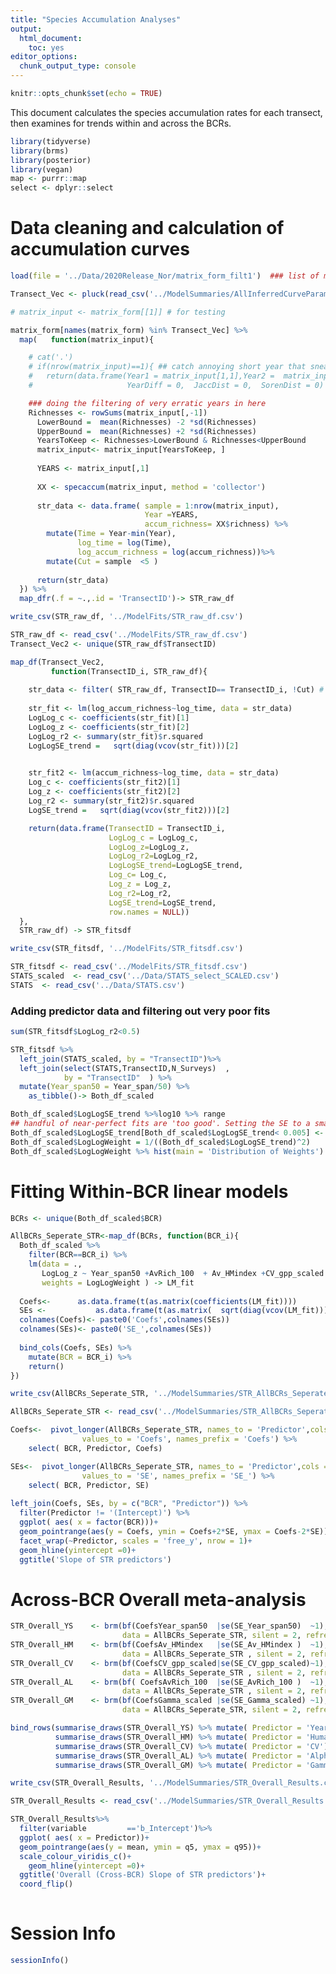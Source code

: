 ```yaml
---
title: "Species Accumulation Analyses"
output: 
  html_document: 
    toc: yes
editor_options: 
  chunk_output_type: console
---
```


```r
knitr::opts_chunk$set(echo = TRUE)
```


This document calculates the species accumulation rates for each transect, then examines for trends within and across the BCRs. 

```r
library(tidyverse)
library(brms)
library(posterior)
library(vegan)
map <- purrr::map
select <- dplyr::select
```

# Data cleaning and calculation of accumulation curves

```r
load(file = '../Data/2020Release_Nor/matrix_form_filt1')  ### list of matrices

Transect_Vec <- pluck(read_csv('../ModelSummaries/AllInferredCurveParams2.csv'), 'TransectID')       ## just for list of transects to use

# matrix_input <- matrix_form[[1]] # for testing

matrix_form[names(matrix_form) %in% Transect_Vec] %>%
  map(   function(matrix_input){

    # cat('.')
    # if(nrow(matrix_input)==1){ ## catch annoying short year that sneaks through
    #   return(data.frame(Year1 = matrix_input[1,1],Year2 =  matrix_input[1,1] ,
    #                     YearDiff = 0,  JaccDist = 0,  SorenDist = 0) )}

    ### doing the filtering of very erratic years in here 
    Richnesses <- rowSums(matrix_input[,-1])
      LowerBound =  mean(Richnesses) -2 *sd(Richnesses)
      UpperBound =  mean(Richnesses) +2 *sd(Richnesses)
      YearsToKeep <- Richnesses>LowerBound & Richnesses<UpperBound
      matrix_input<- matrix_input[YearsToKeep, ]
      
      YEARS <- matrix_input[,1]
      
      XX <- specaccum(matrix_input, method = 'collector')
      
      str_data <- data.frame( sample = 1:nrow(matrix_input),
                              Year =YEARS,
                              accum_richness= XX$richness) %>%
        mutate(Time = Year-min(Year),
               log_time = log(Time), 
               log_accum_richness = log(accum_richness))%>%
        mutate(Cut = sample  <5 ) 
      
      return(str_data)
  }) %>%
  map_dfr(.f = ~.,.id = 'TransectID')-> STR_raw_df

write_csv(STR_raw_df, '../ModelFits/STR_raw_df.csv') 
```

```R
STR_raw_df <- read_csv('../ModelFits/STR_raw_df.csv')
Transect_Vec2 <- unique(STR_raw_df$TransectID)

map_df(Transect_Vec2,
         function(TransectID_i, STR_raw_df){
    
    str_data <- filter( STR_raw_df, TransectID== TransectID_i, !Cut) # drop first four points
    
    str_fit <- lm(log_accum_richness~log_time, data = str_data)  
    LogLog_c <- coefficients(str_fit)[1]
    LogLog_z <- coefficients(str_fit)[2]
    LogLog_r2 <- summary(str_fit)$r.squared
    LogLogSE_trend =   sqrt(diag(vcov(str_fit)))[2]

    
    str_fit2 <- lm(accum_richness~log_time, data = str_data) 
    Log_c <- coefficients(str_fit2)[1]
    Log_z <- coefficients(str_fit2)[2]
    Log_r2 <- summary(str_fit2)$r.squared
    LogSE_trend =   sqrt(diag(vcov(str_fit2)))[2]

    return(data.frame(TransectID = TransectID_i,
                      LogLog_c = LogLog_c,
                      LogLog_z=LogLog_z,
                      LogLog_r2=LogLog_r2,
                      LogLogSE_trend=LogLogSE_trend,
                      Log_c= Log_c,
                      Log_z = Log_z,
                      Log_r2=Log_r2,
                      LogSE_trend=LogSE_trend,
                      row.names = NULL))
  },
  STR_raw_df) -> STR_fitsdf

write_csv(STR_fitsdf, '../ModelFits/STR_fitsdf.csv')

```

```r
STR_fitsdf <- read_csv('../ModelFits/STR_fitsdf.csv')
STATS_scaled  <- read_csv('../Data/STATS_select_SCALED.csv')
STATS  <- read_csv('../Data/STATS.csv')
```

### Adding predictor data and filtering out very poor fits

```r
sum(STR_fitsdf$LogLog_r2<0.5)

STR_fitsdf %>%
  left_join(STATS_scaled, by = "TransectID")%>%
  left_join(select(STATS,TransectID,N_Surveys)  ,
            by = "TransectID"  ) %>%
  mutate(Year_span50 = Year_span/50) %>%
    as_tibble()-> Both_df_scaled

Both_df_scaled$LogLogSE_trend %>%log10 %>% range
## handful of near-perfect fits are 'too good'. Setting the SE to a small, but not silly small number. 
Both_df_scaled$LogLogSE_trend[Both_df_scaled$LogLogSE_trend< 0.005] <- 0.005
Both_df_scaled$LogLogWeight = 1/((Both_df_scaled$LogLogSE_trend)^2)
Both_df_scaled$LogLogWeight %>% hist(main = 'Distribution of Weights')
```

# Fitting Within-BCR linear models 

```r
BCRs <- unique(Both_df_scaled$BCR)

AllBCRs_Seperate_STR<-map_df(BCRs, function(BCR_i){
  Both_df_scaled %>%
    filter(BCR==BCR_i) %>%
    lm(data = .,
       LogLog_z ~ Year_span50 +AvRich_100  + Av_HMindex +CV_gpp_scaled  +Gamma_scaled,
       weights = LogLogWeight ) -> LM_fit 
  
  Coefs<-      as.data.frame(t(as.matrix(coefficients(LM_fit)))) 
  SEs <-           as.data.frame(t(as.matrix(  sqrt(diag(vcov(LM_fit))))))
  colnames(Coefs)<- paste0('Coefs',colnames(SEs))
  colnames(SEs)<- paste0('SE_',colnames(SEs))
  
  bind_cols(Coefs, SEs) %>%
    mutate(BCR = BCR_i) %>%
    return()
})

write_csv(AllBCRs_Seperate_STR, '../ModelSummaries/STR_AllBCRs_SeperateLM.csv' )

```

```r
AllBCRs_Seperate_STR <- read_csv('../ModelSummaries/STR_AllBCRs_SeperateLM.csv' )

Coefs<-  pivot_longer(AllBCRs_Seperate_STR, names_to = 'Predictor',cols =  starts_with('Coefs'),
                values_to = 'Coefs', names_prefix = 'Coefs') %>%
    select( BCR, Predictor, Coefs)

SEs<-  pivot_longer(AllBCRs_Seperate_STR, names_to = 'Predictor',cols =  starts_with('SE_'),
                values_to = 'SE', names_prefix = 'SE_') %>%
    select( BCR, Predictor, SE)  
  
left_join(Coefs, SEs, by = c("BCR", "Predictor")) %>%
  filter(Predictor != '(Intercept)') %>% 
  ggplot( aes( x = factor(BCR)))+
  geom_pointrange(aes(y = Coefs, ymin = Coefs+2*SE, ymax = Coefs-2*SE))+
  facet_wrap(~Predictor, scales = 'free_y', nrow = 1)+
  geom_hline(yintercept =0)+
  ggtitle('Slope of STR predictors')
```

# Across-BCR Overall meta-analysis

```r
STR_Overall_YS    <- brm(bf(CoefsYear_span50  |se(SE_Year_span50)  ~1),
                         data = AllBCRs_Seperate_STR, silent = 2, refresh =0 )
STR_Overall_HM    <- brm(bf(CoefsAv_HMindex   |se(SE_Av_HMindex )  ~1),
                         data = AllBCRs_Seperate_STR , silent = 2, refresh =0)
STR_Overall_CV    <- brm(bf(CoefsCV_gpp_scaled|se(SE_CV_gpp_scaled)~1),
                         data = AllBCRs_Seperate_STR , silent = 2, refresh =0)
STR_Overall_AL    <- brm(bf( CoefsAvRich_100  |se(SE_AvRich_100 )  ~1),
                         data = AllBCRs_Seperate_STR , silent = 2, refresh =0)
STR_Overall_GM    <- brm(bf(CoefsGamma_scaled |se(SE_Gamma_scaled) ~1),
                         data = AllBCRs_Seperate_STR, silent = 2, refresh =0 )

bind_rows(summarise_draws(STR_Overall_YS) %>% mutate( Predictor = 'YearSpan'),
          summarise_draws(STR_Overall_HM) %>% mutate( Predictor = 'Humans'),
          summarise_draws(STR_Overall_CV) %>% mutate( Predictor = 'CV'),
          summarise_draws(STR_Overall_AL) %>% mutate( Predictor = 'Alpha'),
          summarise_draws(STR_Overall_GM) %>% mutate( Predictor = 'Gamma')) -> STR_Overall_Results

write_csv(STR_Overall_Results, '../ModelSummaries/STR_Overall_Results.csv')
```


```r
STR_Overall_Results <- read_csv('../ModelSummaries/STR_Overall_Results.csv')

STR_Overall_Results%>%
  filter(variable         =='b_Intercept')%>%
  ggplot( aes( x = Predictor))+
  geom_pointrange(aes(y = mean, ymin = q5, ymax = q95))+
  scale_colour_viridis_c()+
    geom_hline(yintercept =0)+
  ggtitle('Overall (Cross-BCR) Slope of STR predictors')+
  coord_flip()
          
```

# Session Info

```r
sessionInfo()
```


